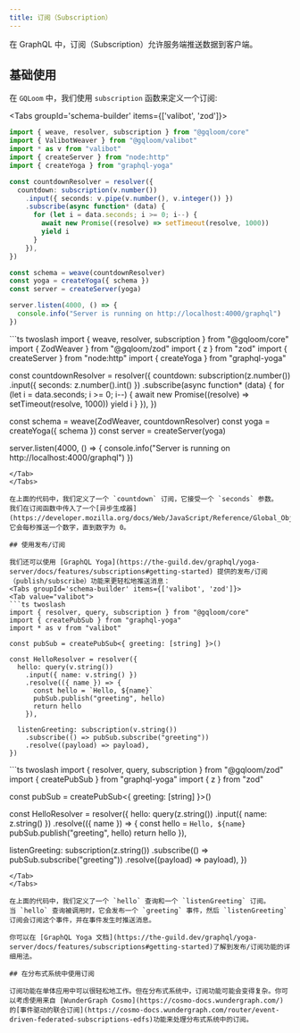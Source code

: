 ```yaml
---
title: 订阅（Subscription）
---
```


在 GraphQL 中，订阅（Subscription）允许服务端推送数据到客户端。

## 基础使用

在 `GQLoom` 中，我们使用 `subscription` 函数来定义一个订阅:

<Tabs groupId='schema-builder' items={['valibot', 'zod']}>
<Tab value="valibot">
```ts twoslash
import { weave, resolver, subscription } from "@gqloom/core"
import { ValibotWeaver } from "@gqloom/valibot"
import * as v from "valibot"
import { createServer } from "node:http"
import { createYoga } from "graphql-yoga"

const countdownResolver = resolver({
  countdown: subscription(v.number())
    .input({ seconds: v.pipe(v.number(), v.integer()) })
    .subscribe(async function* (data) {
      for (let i = data.seconds; i >= 0; i--) {
        await new Promise((resolve) => setTimeout(resolve, 1000))
        yield i
      }
    }),
})

const schema = weave(countdownResolver)
const yoga = createYoga({ schema })
const server = createServer(yoga)

server.listen(4000, () => {
  console.info("Server is running on http://localhost:4000/graphql")
})
```
</Tab>
<Tab value="zod">
```ts twoslash
import { weave, resolver, subscription } from "@gqloom/core"
import { ZodWeaver } from "@gqloom/zod"
import { z } from "zod"
import { createServer } from "node:http"
import { createYoga } from "graphql-yoga"

const countdownResolver = resolver({
  countdown: subscription(z.number())
    .input({ seconds: z.number().int() })
    .subscribe(async function* (data) {
      for (let i = data.seconds; i >= 0; i--) {
        await new Promise((resolve) => setTimeout(resolve, 1000))
        yield i
      }
    }),
})

const schema = weave(ZodWeaver, countdownResolver)
const yoga = createYoga({ schema })
const server = createServer(yoga)

server.listen(4000, () => {
  console.info("Server is running on http://localhost:4000/graphql")
})
```
</Tab>
</Tabs>

在上面的代码中，我们定义了一个 `countdown` 订阅，它接受一个 `seconds` 参数。
我们在订阅函数中传入了一个[异步生成器](https://developer.mozilla.org/docs/Web/JavaScript/Reference/Global_Objects/AsyncGenerator)，它会每秒推送一个数字，直到数字为 0。

## 使用发布/订阅

我们还可以使用 [GraphQL Yoga](https://the-guild.dev/graphql/yoga-server/docs/features/subscriptions#getting-started) 提供的发布/订阅（publish/subscribe）功能来更轻松地推送消息：
<Tabs groupId='schema-builder' items={['valibot', 'zod']}>
<Tab value="valibot">
```ts twoslash
import { resolver, query, subscription } from "@gqloom/core"
import { createPubSub } from "graphql-yoga"
import * as v from "valibot"

const pubSub = createPubSub<{ greeting: [string] }>()

const HelloResolver = resolver({
  hello: query(v.string())
    .input({ name: v.string() })
    .resolve(({ name }) => {
      const hello = `Hello, ${name}`
      pubSub.publish("greeting", hello)
      return hello
    }),

  listenGreeting: subscription(v.string())
    .subscribe(() => pubSub.subscribe("greeting"))
    .resolve((payload) => payload),
})
```
</Tab>
<Tab value="zod">
```ts twoslash
import { resolver, query, subscription } from "@gqloom/zod"
import { createPubSub } from "graphql-yoga"
import { z } from "zod"

const pubSub = createPubSub<{ greeting: [string] }>()

const HelloResolver = resolver({
  hello: query(z.string())
    .input({ name: z.string() })
    .resolve(({ name }) => {
      const hello = `Hello, ${name}`
      pubSub.publish("greeting", hello)
      return hello
    }),

  listenGreeting: subscription(z.string())
    .subscribe(() => pubSub.subscribe("greeting"))
    .resolve((payload) => payload),
})
```
</Tab>
</Tabs>

在上面的代码中，我们定义了一个 `hello` 查询和一个 `listenGreeting` 订阅。
当 `hello` 查询被调用时，它会发布一个 `greeting` 事件，然后 `listenGreeting` 订阅会订阅这个事件，并在事件发生时推送消息。

你可以在 [GraphQL Yoga 文档](https://the-guild.dev/graphql/yoga-server/docs/features/subscriptions#getting-started)了解到发布/订阅功能的详细用法。

## 在分布式系统中使用订阅

订阅功能在单体应用中可以很轻松地工作。但在分布式系统中，订阅功能可能会变得复杂。你可以考虑使用来自 [WunderGraph Cosmo](https://cosmo-docs.wundergraph.com/) 的[事件驱动的联合订阅](https://cosmo-docs.wundergraph.com/router/event-driven-federated-subscriptions-edfs)功能来处理分布式系统中的订阅。